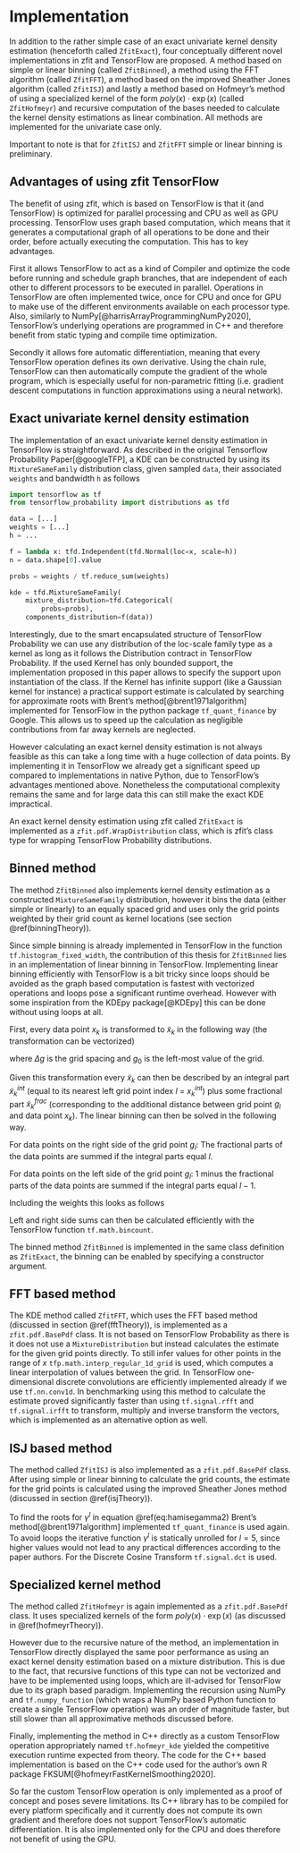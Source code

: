 # Implementation {#tensorflowImplementation}

In addition to the rather simple case of an exact univariate kernel density estimation (henceforth called `ZfitExact`), four conceptually different novel implementations in zfit and TensorFlow are proposed. A method based on simple or linear binning (called `ZfitBinned`), a method using the FFT algorithm (called `ZfitFFT`), a method based on the improved Sheather Jones algorithm (called `ZfitISJ`) and lastly a method based on Hofmeyr's method of using a specialized kernel of the form $poly(x)\cdot\exp(x)$ (called `ZfitHofmeyr`) and recursive computation of the bases needed to calculate the kernel density estimations as linear combination. All methods are implemented for the univariate case only.

Important to note is that for `ZfitISJ` and `ZfitFFT` simple or linear binning is preliminary.

## Advantages of using zfit TensorFlow

The benefit of using zfit, which is based on TensorFlow is that it (and TensorFlow) is optimized for parallel processing and CPU as well as GPU processing. TensorFlow uses graph based computation, which means that it generates a computational graph of all operations to be done and their order, before actually executing the computation. This has to key advantages. 

First it allows TensorFlow to act as a kind of Compiler and optimize the code before running and schedule graph branches, that are independent of each other to different processors to be executed in parallel. Operations in TensorFlow are often implemented twice, once for CPU and once for GPU to make use of the different environments available on each processor type. Also, similarly to NumPy[@harrisArrayProgrammingNumPy2020], TensorFlow's underlying operations are programmed in C++ and therefore benefit from static typing and compile time optimization.

Secondly it allows fore automatic differentiation, meaning that every TensorFlow operation defines its own derivative. Using the chain rule, TensorFlow can then automatically compute the gradient of the whole program, which is especially useful for non-parametric fitting (i.e. gradient descent computations in function approximations using a neural network).


## Exact univariate kernel density estimation

The implementation of an exact univariate kernel density estimation in TensorFlow is straightforward. As described in the original Tensorflow Probability Paper[@googleTFP], a KDE can be constructed by using its `MixtureSameFamily` distribution class, given sampled `data`, their associated `weights` and bandwidth `h` as follows

```python
import tensorflow as tf
from tensorflow_probability import distributions as tfd

data = [...]
weights = [...]
h = ...

f = lambda x: tfd.Independent(tfd.Normal(loc=x, scale=h))
n = data.shape[0].value

probs = weights / tf.reduce_sum(weights)

kde = tfd.MixtureSameFamily(
    mixture_distribution=tfd.Categorical(
        probs=probs),
    components_distribution=f(data))
```

Interestingly, due to the smart encapsulated structure of TensorFlow Probability we can use any distribution of the loc-scale family type as a kernel as long as it follows the Distribution contract in TensorFlow Probability. If the used Kernel has only bounded support, the implementation proposed in this paper allows to specify the support upon instantiation of the class. If the Kernel has infinite support (like a Gaussian kernel for instance) a practical support estimate is calculated by searching for approximate roots with Brent's method[@brent1971algorithm] implemented for TensorFlow in the python package `tf_quant_finance` by Google. This allows us to speed up the calculation as negligible contributions from far away kernels are neglected.

However calculating an exact kernel density estimation is not always feasible as this can take a long time with a huge collection of data points. By implementing it in TensorFlow we already get a significant speed up compared to implementations in native Python, due to TensorFlow's advantages mentioned above. Nonetheless the computational complexity remains the same and for large data this can still make the exact KDE impractical.

An exact kernel density estimation using zfit called `ZfitExact` is implemented as a `zfit.pdf.WrapDistribution` class, which is zfit's class type for wrapping TensorFlow Probability distributions.


## Binned method

The method `ZfitBinned` also implements kernel density estimation as a constructed `MixtureSameFamily` distribution, however it bins the data (either simple or linearly) to an equally spaced grid and uses only the grid points weighted by their grid count as kernel locations (see section \@ref(binningTheory)).

Since simple binning is already implemented in TensorFlow in the function `tf.histogram_fixed_width`, the contribution of this thesis for `ZfitBinned` lies in an implementation of linear binning in TensorFlow. Implementing linear binning efficiently with TensorFlow is a bit tricky since loops should be avoided as the graph based computation is fastest with vectorized operations and loops pose a significant runtime overhead. However with some inspiration from the KDEpy package[@KDEpy] this can be done without using loops at all. 

First, every data point $x_k$ is transformed to $\tilde{x}_k$ in the following way (the transformation can be vectorized)

\begin{equation}
\tilde{x}_k = \frac{x_k - g_0}{\Delta g}
(\#eq:linbintransform)
\end{equation}

where $\Delta g$ is the grid spacing and $g_0$ is the left-most value of the grid.

Given this transformation every $\tilde{x}_k$ can then be described by an integral part $\tilde{x}^{int}_k$ (equal to its nearest left grid point index $l$ = $x^{int}_k$) plus some fractional part $\tilde{x}^{frac}_k$ (corresponding to the additional distance between grid point $g_l$ and data point $x_k$). The linear binning can then be solved in the following way.

For data points on the right side of the grid point $g_l$: The fractional parts of the data points are summed if the integral parts equal $l$. 

For data points on the left side of the grid point $g_l$: $1$ minus the fractional parts of the data points are summed if the integral parts equal $l-1$.

Including the weights this looks as follows

\begin{equation}
c_l = c(g_l) = \sum_{\substack{\tilde{x}^{frac}_k  \in \tilde{X}^{frac}\\l = \tilde{x}^{int}_k}} \tilde{x}^{frac}_k \cdot w_k + \sum_{\substack{\tilde{x}^{frac}_k  \in \tilde{X}^{frac}\\l = \tilde{x}^{int}_k + 1}} (1-\tilde{x}^{frac}_k) \cdot w_k
(\#eq:linbinnoloop)
\end{equation}


Left and right side sums can then be calculated efficiently with the TensorFlow function `tf.math.bincount`.

The binned method `ZfitBinned` is implemented in the same class definition as `ZfitExact`, the binning can be enabled by specifying a constructor argument.


## FFT based method

The KDE method called `ZfitFFT`, which uses the FFT based method (discussed in section \@ref(fftTheory)), is implemented as a `zfit.pdf.BasePdf` class. It is not based on TensorFlow Probability as there is it does not use a `MixtureDistribution` but instead calculates the estimate for the given grid points directly. To still infer values for other points in the range of $x$ `tfp.math.interp_regular_1d_grid` is used, which computes a linear interpolation of values between the grid. In TensorFlow one-dimensional discrete convolutions are efficiently implemented already if we use `tf.nn.conv1d`. In benchmarking using this method to calculate the estimate proved significantly faster than using `tf.signal.rfft` and `tf.signal.irfft` to transform, multiply and inverse transform the vectors, which is implemented as an alternative option as well.


## ISJ based method {#isjMethod}

The method called `ZfitISJ` is also implemented as a `zfit.pdf.BasePdf` class. After using simple or linear binning to calculate the grid counts, the estimate for the grid points is calculated using the improved Sheather Jones method (discussed in section \@ref(isjTheory)).


To find the roots for $\gamma^l$ in equation \@ref(eq:hamisegamma2) Brent's method[@brent1971algorithm] implemented `tf_quant_finance` is used again. To avoid loops the iterative function $\gamma^l$ is statically unrolled for $l = 5$, since higher values would not lead to any practical differences according to the paper authors. For the Discrete Cosine Transform `tf.signal.dct` is used.


## Specialized kernel method {#hofmeyrMethod}

The method called `ZfitHofmeyr` is again implemented as a `zfit.pdf.BasePdf` class. It uses specialized kernels of the form $poly(x)\cdot\exp(x)$ (as discussed in \@ref(hofmeyrTheory)).

However due to the recursive nature of the method, an implementation in TensorFlow directly displayed the same poor performance as using an exact kernel density estimation based on a mixture distribution. This is due to the fact, that recursive functions of this type can not be vectorized and have to be implemented using loops, which are ill-advised for TensorFlow due to its graph based paradigm. Implementing the recursion using NumPy and `tf.numpy_function` (which wraps a NumPy based Python function to create a single TensorFlow operation) was an order of magnitude faster, but still slower than all approximative methods discussed before.

Finally, implementing the method in C++ directly as a custom TensorFlow operation appropriately named `tf.hofmeyr_kde` yielded the competitive execution runtime expected from theory. The code for the C++ based implementation is based on the C++ code used for the author's own R package FKSUM[@hofmeyrFastKernelSmoothing2020]. 

So far the custom TensorFlow operation is only implemented as a proof of concept and poses severe limitations. Its C++ library has to be compiled for every platform specifically and it currently does not compute its own gradient and therefore does not support TensorFlow's automatic differentiation. It is also implemented only for the CPU and does therefore not benefit of using the GPU.
